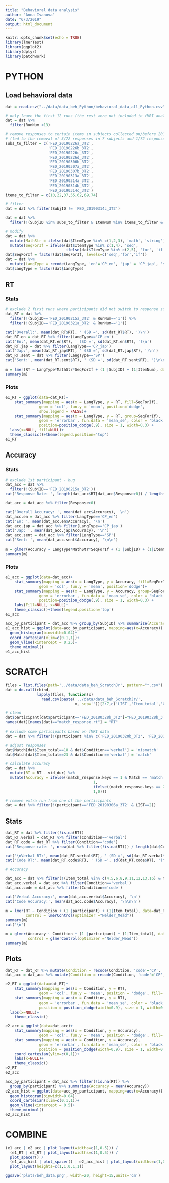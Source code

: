 ```yaml
---
title: "Behavioral data analysis"
author: "Anna Ivanova"
date: "6/3/2019"
output: html_document
---
```


```r
knitr::opts_chunk$set(echo = TRUE)
library(lmerTest)
library(ggplot2)
library(dplyr)
library(patchwork)
```

# PYTHON

## Load behavioral data

```r
dat = read.csv("../data/data_beh_Python/behavioral_data_all_Python.csv")

# only leave the first 12 runs (the rest were not included in fMRI analyses)
dat = dat %>% 
  filter(RunNum <13) 

# remove responses to certain items in subjects collected on/before 2019/03/14 
# (led to the removal of 3/72 responses in 7 subjects and 1/72 responses in 1 subject)
subs_to_filter = c('FED_20190226a_3T2',
                   'FED_20190226b_3T2',
                   'FED_20190226c_3T2',
                   'FED_20190226d_3T2',
                   'FED_20190306b_3T2',
                   'FED_20190307a_3T2',
                   'FED_20190307b_3T2',
                   'FED_20190313a_3T2',
                   'FED_20190314a_3T2',
                   'FED_20190314b_3T2',
                   'FED_20190314c_3T2')
items_to_filter = c(10,22,37,55,62,69,74)

# filter 
dat = dat %>% filter(SubjID != 'FED_20190314c_3T2')

dat = dat %>%
  filter(!(SubjID %in% subs_to_filter & ItemNum %in% items_to_filter & LangType == 'sent'))

# modify
dat = dat %>%
  mutate(MathStr = ifelse(dat$ItemType %in% c(1,2,3), 'math', 'string')) %>%
  mutate(SeqForIf = ifelse(dat$ItemType %in% c(1,4), 'seq', 
                           ifelse(dat$ItemType %in% c(2,5), 'for', 'if')))
dat$SeqForIf = factor(dat$SeqForIf, levels=c('seq','for','if'))
dat = dat %>%
  mutate(LangType = recode(LangType, 'en'='CP_en', 'jap' = 'CP_jap', 'sent'='SP'))
dat$LangType = factor(dat$LangType)
```

## RT

### Stats

```r
# exclude 2 first runs where participants did not switch to response screen
dat_RT = dat %>%
  filter(!(SubjID=='FED_20190215a_3T2' & RunNum=='1')) %>%
  filter(!(SubjID=='FED_20190321a_3T2' & RunNum=='1'))

cat('Overall:', mean(dat_RT$RT), ' (SD =', sd(dat_RT$RT), ')\n')
dat_RT.en = dat_RT %>% filter(LangType=='CP_en')
cat('En:', mean(dat_RT.en$RT), ' (SD =', sd(dat_RT.en$RT), ')\n')
dat_RT.jap = dat %>% filter(LangType=='CP_jap')
cat('Jap:', mean(dat_RT.jap$RT), ' (SD =', sd(dat_RT.jap$RT), ')\n')
dat_RT.sent = dat %>% filter(LangType=='SP')
cat('Sent:', mean(dat_RT.sent$RT), ' (SD =', sd(dat_RT.sent$RT), ')\n\n\n')

m = lmer(RT ~ LangType*MathStr*SeqForIf + (1 |SubjID) + (1|ItemNum), data=dat_RT, REML=FALSE)
summary(m)
```

### Plots

```r
e1_RT = ggplot(data=dat_RT)+
    stat_summary(mapping = aes(x = LangType, y = RT, fill=SeqForIf), 
               geom = 'col', fun.y = 'mean', position='dodge',
               show.legend = FALSE)+
    stat_summary(mapping = aes(x = LangType, y = RT, group=SeqForIf), 
               geom = 'errorbar', fun.data = 'mean_se', color = 'black', 
               position=position_dodge(.9), size = 1, width=0.3) + 
  labs(x=NULL, fill=NULL)+
  theme_classic()+theme(legend.position='top')
e1_RT
```

## Accuracy

### Stats

```r

# exclude 1st participant - bug
dat_acc = dat %>%
  filter(!(SubjID=='FED_20190215a_3T2')) 
cat('Response Rate: ', length(dat_acc$RT[dat_acc$Response>0]) / length(dat_acc$RT), '\n')

dat_acc = dat_acc %>% filter(Response>0)

cat('Overall Accuracy: ', mean(dat_acc$Accuracy), '\n')
dat_acc.en = dat_acc %>% filter(LangType=='CP_en')
cat('En: ', mean(dat_acc.en$Accuracy), '\n')
dat_acc.jap = dat_acc %>% filter(LangType=='CP_jap')
cat('Jap: ', mean(dat_acc.jap$Accuracy), '\n')
dat_acc.sent = dat_acc %>% filter(LangType=='SP')
cat('Sent: ', mean(dat_acc.sent$Accuracy), '\n\n')

m = glmer(Accuracy ~ LangType*MathStr*SeqForIf + (1 |SubjID) + (1|ItemNum), data=dat_acc, nAGQ=0, family='binomial')
summary(m)
```

### Plots

```r
e1_acc = ggplot(data=dat_acc)+
    stat_summary(mapping = aes(x = LangType, y = Accuracy, fill=SeqForIf), 
               geom = 'col', fun.y = 'mean', position='dodge')+
    stat_summary(mapping = aes(x = LangType, y = Accuracy, group=SeqForIf), 
               geom = 'errorbar', fun.data = 'mean_se', color = 'black', 
               position=position_dodge(.9), size = 1, width=0.3) + 
    labs(Fill=NULL, x=NULL)+
    theme_classic()+theme(legend.position='top')
e1_acc
```


```r
acc_by_participant = dat_acc %>% group_by(SubjID) %>% summarize(Accuracy = mean(Accuracy))
e1_acc_hist = ggplot(data=acc_by_participant, mapping=aes(x=Accuracy)) +
  geom_histogram(binwidth=0.04)+
  coord_cartesian(xlim=c(0.1,1))+
  geom_vline(xintercept = 0.25)+
  theme_minimal()
e1_acc_hist
```

# SCRATCH

```r
files = list.files(path='../data/data_beh_ScratchJr', pattern="*.csv")
dat = do.call(rbind, 
              lapply(files, function(x) 
                read.csv(paste('../data/data_beh_ScratchJr/', 
                               x, sep=''))[2:7,c('LIST','Item_total','Condition','Match','RUN', 'trials.thisTrialN', 'vid_dur','match_response.keys','match_response.rt','participant')]))

# clean
dat$participant[dat$participant=="FED_20180328b_3T2"]="FED_20190328b_3T2"
names(dat)[names(dat)=="match_response.rt"] = "RT"

# exclude some participants based on fMRI data
dat = dat %>% filter(!(participant %in% c('FED_20190320b_3T2', 'FED_20190411d_3T2')))

# adjust responses
dat$Match[dat$Item_total==18 & dat$Condition=='verbal'] = 'mismatch'
dat$Match[dat$Item_total==23 & dat$Condition=='verbal'] = 'match'

# calculate accuracy
dat = dat %>% 
  mutate(RT = RT - vid_dur) %>%
  mutate(Accuracy = ifelse((match_response.keys == 1 & Match == 'match'), 
                                       1,
                                       ifelse((match_response.keys == 2 & Match == 'mismatch'),
                                       1,0))) 

# remove extra run from one of the participants
dat = dat %>% filter(!(participant=='FED_20190306a_3T2' & LIST==2))
```

## Stats
```r

dat_RT = dat %>% filter(!is.na(RT)) 
dat_RT.verbal = dat_RT %>% filter(Condition=='verbal')
dat_RT.code = dat_RT %>% filter(Condition=='code')
cat('Response rate: ', nrow(dat %>% filter(!is.na(RT))) / length(dat$Condition))

cat('\nVerbal RT:', mean(dat_RT.verbal$RT), ' (SD =', sd(dat_RT.verbal$RT), ')\n')
cat('Code RT:', mean(dat_RT.code$RT), ' (SD =', sd(dat_RT.code$RT), ')\n')

# Accuracy

dat_acc = dat %>% filter(!(Item_total %in% c(4,5,6,8,9,11,12,13,16) & Match=='match'))
dat_acc.verbal = dat_acc %>% filter(Condition=='verbal')
dat_acc.code = dat_acc %>% filter(Condition=='code')

cat('Verbal Accuracy:', mean(dat_acc.verbal$Accuracy), '\n')
cat('Code Accuracy:', mean(dat_acc.code$Accuracy), '\n\n\n')

m = lmer(RT ~ Condition + (1 |participant) + (1|Item_total), data=dat_RT, REML=FALSE,
         control = lmerControl(optimizer ="Nelder_Mead"))
summary(m)
cat('\n')

m = glmer(Accuracy ~ Condition + (1 |participant) + (1|Item_total), data=dat_acc, family='binomial',
          control = glmerControl(optimizer ="Nelder_Mead"))
summary(m)
```

## Plots

```r
dat_RT = dat_RT %>% mutate(Condition = recode(Condition, 'code'='CP', 'verbal'='SP'))
dat_acc = dat_acc %>% mutate(Condition = recode(Condition, 'code'='CP', 'verbal'='SP'))

e2_RT = ggplot(data=dat_RT)+
    stat_summary(mapping = aes(x = Condition, y = RT), 
               geom = 'col', fun.y = 'mean', position = 'dodge', fill='goldenrod1')+
    stat_summary(mapping = aes(x = Condition, y = RT), 
               geom = 'errorbar', fun.data = 'mean_se', color = 'black', 
               position = position_dodge(width=0.9), size = 1, width=0.3)+
  labs(x=NULL)+
    theme_classic()

e2_acc = ggplot(data=dat_acc)+
    stat_summary(mapping = aes(x = Condition, y = Accuracy), 
               geom = 'col', fun.y = 'mean', position = 'dodge', fill='goldenrod1')+
    stat_summary(mapping = aes(x = Condition, y = Accuracy), 
               geom = 'errorbar', fun.data = 'mean_se', color = 'black', 
               position = position_dodge(width=0.9), size = 1, width=0.3)+
    coord_cartesian(ylim=c(0,1))+
    labs(x=NULL)+
    theme_classic()
e2_RT
e2_acc
```

```r
acc_by_participant = dat_acc %>% filter(!is.na(RT)) %>% 
  group_by(participant) %>% summarize(Accuracy = mean(Accuracy))
e2_acc_hist = ggplot(data=acc_by_participant, mapping=aes(x=Accuracy)) +
  geom_histogram(binwidth=0.04)+
  coord_cartesian(xlim=c(0.1,1))+
  geom_vline(xintercept = 0.5)+
  theme_minimal()
e2_acc_hist
```

# COMBINE

```r
(e1_acc | e2_acc | plot_layout(widths=c(1,0.5))) /
  (e1_RT | e2_RT | plot_layout(widths=c(1,0.5))) /
  plot_spacer() /
  (e1_acc_hist | plot_spacer() | e2_acc_hist | plot_layout(widths=c(1,0.2,1))) /
  plot_layout(heights=c(1,1,0.1,1))

ggsave('plots/beh_data.png', width=20, height=15,units='cm')
```